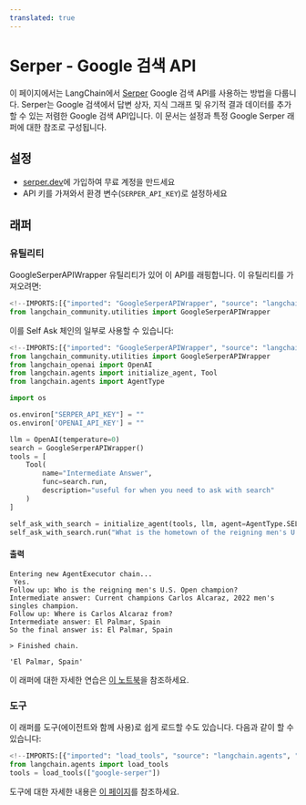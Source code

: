 ```yaml
---
translated: true
---
```


# Serper - Google 검색 API

이 페이지에서는 LangChain에서 [Serper](https://serper.dev) Google 검색 API를 사용하는 방법을 다룹니다. Serper는 Google 검색에서 답변 상자, 지식 그래프 및 유기적 결과 데이터를 추가할 수 있는 저렴한 Google 검색 API입니다.
이 문서는 설정과 특정 Google Serper 래퍼에 대한 참조로 구성됩니다.

## 설정

- [serper.dev](https://serper.dev)에 가입하여 무료 계정을 만드세요
- API 키를 가져와서 환경 변수(`SERPER_API_KEY`)로 설정하세요

## 래퍼

### 유틸리티

GoogleSerperAPIWrapper 유틸리티가 있어 이 API를 래핑합니다. 이 유틸리티를 가져오려면:

```python
<!--IMPORTS:[{"imported": "GoogleSerperAPIWrapper", "source": "langchain_community.utilities", "docs": "https://api.python.langchain.com/en/latest/utilities/langchain_community.utilities.google_serper.GoogleSerperAPIWrapper.html", "title": "Serper - Google Search API"}]-->
from langchain_community.utilities import GoogleSerperAPIWrapper
```

이를 Self Ask 체인의 일부로 사용할 수 있습니다:

```python
<!--IMPORTS:[{"imported": "GoogleSerperAPIWrapper", "source": "langchain_community.utilities", "docs": "https://api.python.langchain.com/en/latest/utilities/langchain_community.utilities.google_serper.GoogleSerperAPIWrapper.html", "title": "Serper - Google Search API"}, {"imported": "OpenAI", "source": "langchain_openai", "docs": "https://api.python.langchain.com/en/latest/llms/langchain_openai.llms.base.OpenAI.html", "title": "Serper - Google Search API"}, {"imported": "initialize_agent", "source": "langchain.agents", "docs": "https://api.python.langchain.com/en/latest/agents/langchain.agents.initialize.initialize_agent.html", "title": "Serper - Google Search API"}, {"imported": "Tool", "source": "langchain.agents", "docs": "https://api.python.langchain.com/en/latest/tools/langchain_core.tools.Tool.html", "title": "Serper - Google Search API"}, {"imported": "AgentType", "source": "langchain.agents", "docs": "https://api.python.langchain.com/en/latest/agents/langchain.agents.agent_types.AgentType.html", "title": "Serper - Google Search API"}]-->
from langchain_community.utilities import GoogleSerperAPIWrapper
from langchain_openai import OpenAI
from langchain.agents import initialize_agent, Tool
from langchain.agents import AgentType

import os

os.environ["SERPER_API_KEY"] = ""
os.environ['OPENAI_API_KEY'] = ""

llm = OpenAI(temperature=0)
search = GoogleSerperAPIWrapper()
tools = [
    Tool(
        name="Intermediate Answer",
        func=search.run,
        description="useful for when you need to ask with search"
    )
]

self_ask_with_search = initialize_agent(tools, llm, agent=AgentType.SELF_ASK_WITH_SEARCH, verbose=True)
self_ask_with_search.run("What is the hometown of the reigning men's U.S. Open champion?")
```

#### 출력

```output
Entering new AgentExecutor chain...
 Yes.
Follow up: Who is the reigning men's U.S. Open champion?
Intermediate answer: Current champions Carlos Alcaraz, 2022 men's singles champion.
Follow up: Where is Carlos Alcaraz from?
Intermediate answer: El Palmar, Spain
So the final answer is: El Palmar, Spain

> Finished chain.

'El Palmar, Spain'
```

이 래퍼에 대한 자세한 연습은 [이 노트북](/docs/integrations/tools/google_serper)을 참조하세요.

### 도구

이 래퍼를 도구(에이전트와 함께 사용)로 쉽게 로드할 수도 있습니다.
다음과 같이 할 수 있습니다:

```python
<!--IMPORTS:[{"imported": "load_tools", "source": "langchain.agents", "docs": "https://api.python.langchain.com/en/latest/agent_toolkits/langchain_community.agent_toolkits.load_tools.load_tools.html", "title": "Serper - Google Search API"}]-->
from langchain.agents import load_tools
tools = load_tools(["google-serper"])
```

도구에 대한 자세한 내용은 [이 페이지](/docs/modules/tools/)를 참조하세요.
